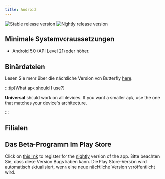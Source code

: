 ```yaml
---
title: Android
---
```


![Stable release version](https://img.shields.io/badge/dynamic/yaml?color=c4840d&label=Stable&query=%24.version&url=https%3A%2F%2Fraw.githubusercontent.com%2FLinwoodDev%2Fbutterfly%2Fstable%2Fapp%2Fpubspec.yaml&style=for-the-badge)
![Nightly release version](https://img.shields.io/badge/dynamic/yaml?color=f7d28c&label=Nightly&query=%24.version&url=https%3A%2F%2Fraw.githubusercontent.com%2FLinwoodDev%2Fbutterfly%2Fnightly%2Fapp%2Fpubspec.yaml&style=for-the-badge)


## Minimale Systemvoraussetzungen

- Android 5.0 (API Level 21) oder höher.

## Binärdateien

<Tabs>
<TabItem label="Stable">
  <CardGrid>
    <DownloadButton href="https://github.com/LinwoodDev/butterfly/releases/download/stable/linwood-butterfly-android.apk" title="APK (Universal)"/>
    <DownloadButton href="https://github.com/LinwoodDev/butterfly/releases/download/stable/linwood-butterfly-android-arm.apk" title="APK (ARM)"/>
    <DownloadButton href="https://github.com/LinwoodDev/butterfly/releases/download/stable/linwood-butterfly-android-arm64.apk" title="APK (ARM64)"/>
    <DownloadButton href="https://github.com/LinwoodDev/butterfly/releases/download/stable/linwood-butterfly-android-x86_64.apk" title="APK (x86_64)"/>
  </CardGrid>
</TabItem>
<TabItem label="Nightly">
  <CardGrid>
    <DownloadButton href="https://github.com/LinwoodDev/butterfly/releases/download/nightly/linwood-butterfly-android.apk" title="APK (Universal)"/>
    <DownloadButton href="https://github.com/LinwoodDev/butterfly/releases/download/nightly/linwood-butterfly-android-arm.apk" title="APK (ARM)"/>
    <DownloadButton href="https://github.com/LinwoodDev/butterfly/releases/download/nightly/linwood-butterfly-android-arm64.apk" title="APK (ARM64)"/>
    <DownloadButton href="https://github.com/LinwoodDev/butterfly/releases/download/nightly/linwood-butterfly-android-x86_64.apk" title="APK (x86_64)"/>
  </CardGrid>
</TabItem>
</Tabs>

Lesen Sie mehr über die nächtliche Version von Butterfly [here](/nightly).

:::tip[What apk should I use?]

**Universal** should work on all devices. If you want a smaller apk, use the one that matches your device's architecture.

:::

## Filialen

<CardGrid>
<LinkCard href="https://play.google.com/store/apps/details?id=dev.linwood.butterfly" title="Play Store" />
<LinkCard href="https://f-droid.org/de/packages/dev.linwood.butterfly" title="F-Droid" />
</CardGrid>

## Das Beta-Programm im Play Store

Click on [this link](https://play.google.com/apps/testing/dev.linwood.butterfly) to register for the [nightly](/nightly) version of the app. Bitte beachten Sie, dass diese Version Bugs haben kann. Die Play Store-Version wird automatisch aktualisiert, wenn eine neue nächtliche Version veröffentlicht wird.
